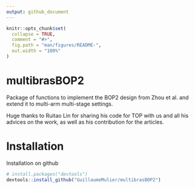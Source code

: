 ```yaml
---
output: github_document
---
```


<!-- README.md is generated from README.Rmd. Please edit that file -->

```r
knitr::opts_chunk$set(
  collapse = TRUE,
  comment = "#>",
  fig.path = "man/figures/README-",
  out.width = "100%"
)
```

# multibrasBOP2

<!-- badges: start -->
<!-- badges: end -->

Package of functions to implement the BOP2 design from Zhou et al. and extend it to multi-arm multi-stage settings.

Huge thanks to Ruitao Lin for sharing his code for TOP with us and all his advices on the work, as well as his contribution for the articles.

# Installation

Installation on github

``` r
# install.packages("devtools")
devtools::install_github("GuillaumeMulier/multibrasBOP2")
```

